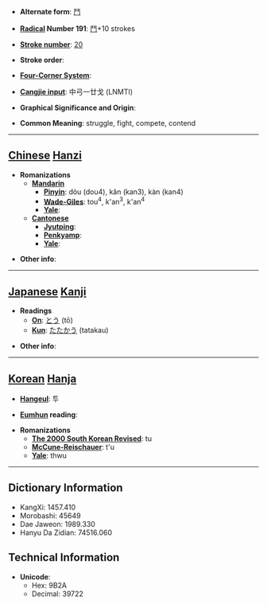 * '''Alternate form''': [[鬥]]

* '''[[Wiktionary:Chinese radical index| Radical]] Number 191''': [[Wiktionary:Chinese radical index 鬥|鬥]]+10 strokes

* '''[[Wiktionary:Chinese total strokes index|Stroke number]]''': [[Wiktionary:Chinese total strokes index 20|20]]

* '''Stroke order''': 

* '''[[Wiktionary:Chinese four corner index|Four-Corner System]]''': 

* '''[[Wiktionary:Chinese Cangjie index|Cangjie input]]''': 中弓一廿戈 (LNMTI)

* '''Graphical Significance and Origin''': 

* '''Common Meaning''': struggle, fight, compete, contend

----

== [[Chinese]] [[Hanzi]] ==

* '''Romanizations'''
** '''[[Mandarin]]'''
*** '''[[Pinyin]]''': dòu (dou4), kǎn (kan3), kàn (kan4)
*** '''[[Wade-Giles]]''': tou<sup>4</sup>, k'an<sup>3</sup>, k'an<sup>4</sup>
*** '''[[Yale]]''': 
** '''[[Cantonese]]'''
*** '''[[Jyutping]]''':
*** '''[[Penkyamp]]''': 
*** '''[[Yale]]''': 

* '''Other info''': 

----

== [[Japanese]] [[Kanji]] ==

* '''Readings'''
** '''[[On]]''': [[とう]] (tō)
** '''[[Kun]]''': [[たたかう]] (tatakau)

* '''Other info''':  

----

== [[Korean]] [[Hanja]] ==

* '''[[Hangeul]]''': 투

* '''[[Eumhun]] reading''': 

* '''Romanizations'''
** '''[[The 2000 South Korean Revised Romanization|The 2000 South Korean Revised]]''': tu
** '''[[McCune-Reischauer]]''': t'u
** '''[[Yale]]''': thwu

----

== Dictionary Information ==

* KangXi: 1457.410
* Morobashi: 45649
* Dae Jaweon: 1989.330
* Hanyu Da Zidian: 74516.060

== Technical Information ==

* '''Unicode''':
** Hex: 9B2A
** Decimal: 39722